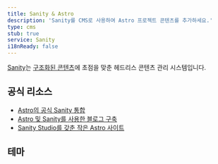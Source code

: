 ```yaml
---
title: Sanity & Astro
description: 'Sanity를 CMS로 사용하여 Astro 프로젝트 콘텐츠를 추가하세요.'
type: cms
stub: true
service: Sanity
i18nReady: false
---
```



[Sanity](http://sanity.io)는 [구조화된 콘텐츠](https://www.sanity.io/structured-content-platform)에 초점을 맞춘 헤드리스 콘텐츠 관리 시스템입니다.

## 공식 리소스

- [Astro의 공식 Sanity 통합](https://www.sanity.io/plugins/sanity-astro)
- [Astro 및 Sanity를 사용한 블로그 구축](https://www.sanity.io/guides/sanity-astro-blog)
- [Sanity Studio를 갖춘 작은 Astro 사이트](https://www.sanity.io/templates/astro-sanity-clean)

## 테마

<Grid>
  <Card title="The Balanced Chef" href="https://astro.build/themes/details/the-balanced-chef/" thumbnail="astro-chef-project.png"/>
</Grid>

